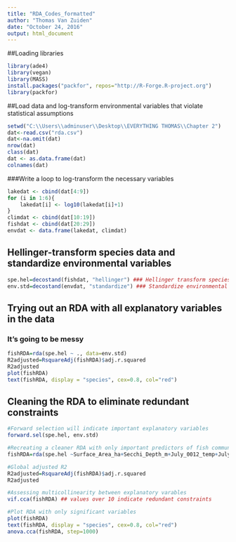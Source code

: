 ```yaml
---
title: "RDA_Codes_formatted"
author: "Thomas Van Zuiden"
date: "October 24, 2016"
output: html_document
---
```


##Loading libraries
``` r
library(ade4)
library(vegan)
library(MASS)
install.packages("packfor", repos="http://R-Forge.R-project.org")
library(packfor)
```

##Load data and log-transform environmental variables that violate statistical assumptions
``` r
setwd("C:\\Users\\adminuser\\Desktop\\EVERYTHING THOMAS\\Chapter 2")
dat<-read.csv("rda.csv")
dat<-na.omit(dat)
nrow(dat)
class(dat)
dat <- as.data.frame(dat)
colnames(dat)
```

###Write a loop to log-transform the necessary variables
```r
lakedat <- cbind(dat[4:9])
for (i in 1:6){
    lakedat[i] <- log10(lakedat[i]+1) 
}
climdat <- cbind(dat[10:19])
fishdat <- cbind(dat[20:29])
envdat <- data.frame(lakedat, climdat)
```
## Hellinger-transform species data and standardize environmental variables
``` r
spe.hel=decostand(fishdat, "hellinger") ### Hellinger transform species data
env.std=decostand(envdat, "standardize") ### Standardize environmental data
```

## Trying out an RDA with all explanatory variables in the data
### It's going to be messy
``` r
fishRDA=rda(spe.hel ~ ., data=env.std)
R2adjusted=RsquareAdj(fishRDA)$adj.r.squared
R2adjusted
plot(fishRDA)
text(fishRDA, display = "species", cex=0.8, col="red")
```

## Cleaning the RDA to eliminate redundant constraints
``` r
#Forward selection will indicate important explanatory variables
forward.sel(spe.hel, env.std)

#Recreating a cleaner RDA with only important predictors of fish communities
fishRDA=rda(spe.hel ~Surface_Area_ha+Secchi_Depth_m+July_0012_temp+July_0012_pre+DOC_mgL+P_ugL, data=env.std)

#Global adjusted R2
R2adjusted=RsquareAdj(fishRDA)$adj.r.squared
R2adjusted

#Assessing multicollinearity between explanatory varables
vif.cca(fishRDA) ## values over 10 indicate redundant constraints

#Plot RDA with only significant variables
plot(fishRDA)
text(fishRDA, display = "species", cex=0.8, col="red")
anova.cca(fishRDA, step=1000)
```




